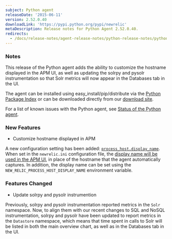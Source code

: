 ```yaml
---
subject: Python agent
releaseDate: '2015-06-11'
version: 2.52.0.40
downloadLink: 'https://pypi.python.org/pypi/newrelic'
metaDescription: Release notes for Python Agent 2.52.0.40.
redirects:
  - /docs/release-notes/agent-release-notes/python-release-notes/python-agent-2520xx
---
```


### Notes

This release of the Python agent adds the ability to customize the hostname displayed in the APM UI, as well as updating the solrpy and pysolr instrumentation so that Solr metrics will now appear in the Databases tab in the UI.

The agent can be installed using easy_install/pip/distribute via the [Python Package Index](https://pypi.python.org/pypi/newrelic) or can be downloaded directly from our [download site](http://download.newrelic.com/python_agent/release/).

For a list of known issues with the Python agent, see [Status of the Python agent](https://docs.newrelic.com/docs/python/status-of-python-agent).

### New Features

* Customize hostname displayed in APM

A new configuration setting has been added: [`process_host.display_name`](/docs/agents/python-agent/installation-configuration/python-agent-configuration#process_host-display_name). When set in the `newrelic.ini` configuration file, the [display name will be used in the APM UI](/docs/apm/new-relic-apm/maintenance/add-rename-remove-hosts#display_name), in place of the hostname that the agent automatically captures. In addition, the display name can be set using the `NEW_RELIC_PROCESS_HOST_DISPLAY_NAME` environment variable.

### Features Changed

* Update solrpy and pysolr instrumention

Previously, solrpy and pysolr instrumentation reported metrics in the `Solr` namespace. Now, to align them with our recent changes to SQL and NoSQL instrumentation, solrpy and pysolr have been updated to report metrics in the `Datastore` namespace, which means that time spent in calls to Solr will be listed in both the main overview chart, as well as in the Databases tab in the UI.
